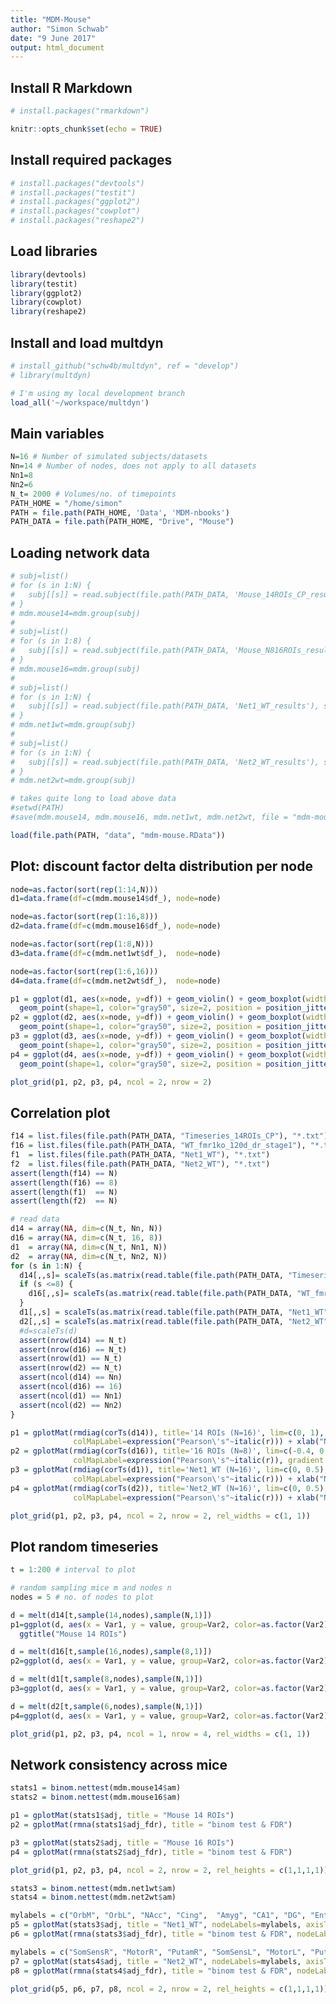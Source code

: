 ```yaml
---
title: "MDM-Mouse"
author: "Simon Schwab"
date: "9 June 2017"
output: html_document
---
```


## Install R Markdown 
```r
# install.packages("rmarkdown")
```

```r
knitr::opts_chunk$set(echo = TRUE)
```

## Install required packages 
```r
# install.packages("devtools")
# install.packages("testit")
# install.packages("ggplot2")
# install.packages("cowplot")
# install.packages("reshape2")
```

## Load libraries 
```r
library(devtools)
library(testit)
library(ggplot2)
library(cowplot)
library(reshape2)
```

## Install and load multdyn 
```r
# install_github("schw4b/multdyn", ref = "develop")
# library(multdyn)

# I'm using my local development branch
load_all('~/workspace/multdyn')
```

## Main variables 
```r
N=16 # Number of simulated subjects/datasets
Nn=14 # Number of nodes, does not apply to all datasets
Nn1=8
Nn2=6
N_t= 2000 # Volumes/no. of timepoints
PATH_HOME = "/home/simon"
PATH = file.path(PATH_HOME, 'Data', 'MDM-nbooks')
PATH_DATA = file.path(PATH_HOME, "Drive", "Mouse")
```

## Loading network data
```r
# subj=list()
# for (s in 1:N) {
#   subj[[s]] = read.subject(file.path(PATH_DATA, 'Mouse_14ROIs_CP_results'), sprintf("Mouse_%03d",s), 14)
# }
# mdm.mouse14=mdm.group(subj)
# 
# subj=list()
# for (s in 1:8) {
#   subj[[s]] = read.subject(file.path(PATH_DATA, 'Mouse_N816ROIs_results'), sprintf("Mouse_%03d",s), 16)
# }
# mdm.mouse16=mdm.group(subj)
# 
# subj=list()
# for (s in 1:N) {
#   subj[[s]] = read.subject(file.path(PATH_DATA, 'Net1_WT_results'), sprintf("Mouse_%03d",s), 8)
# }
# mdm.net1wt=mdm.group(subj)
# 
# subj=list()
# for (s in 1:N) {
#   subj[[s]] = read.subject(file.path(PATH_DATA, 'Net2_WT_results'), sprintf("Mouse_%03d",s), 6)
# }
# mdm.net2wt=mdm.group(subj)

# takes quite long to load above data
#setwd(PATH)
#save(mdm.mouse14, mdm.mouse16, mdm.net1wt, mdm.net2wt, file = "mdm-mouse.RData")

load(file.path(PATH, "data", "mdm-mouse.RData"))

```

## Plot: discount factor delta distribution per node
```r

node=as.factor(sort(rep(1:14,N)))
d1=data.frame(df=c(mdm.mouse14$df_), node=node)

node=as.factor(sort(rep(1:16,8)))
d2=data.frame(df=c(mdm.mouse16$df_), node=node)

node=as.factor(sort(rep(1:8,N)))
d3=data.frame(df=c(mdm.net1wt$df_),  node=node)

node=as.factor(sort(rep(1:6,16)))
d4=data.frame(df=c(mdm.net2wt$df_),  node=node)

p1 = ggplot(d1, aes(x=node, y=df)) + geom_violin() + geom_boxplot(width=0.2) +
  geom_point(shape=1, color="gray50", size=2, position = position_jitter(width = 0.2, height = 0.0002)) + ggtitle("Mouse 14 ROIs (N=16)")
p2 = ggplot(d2, aes(x=node, y=df)) + geom_violin() + geom_boxplot(width=0.2) +
  geom_point(shape=1, color="gray50", size=2, position = position_jitter(width = 0.2, height = 0.0002)) + ggtitle("Mouse 16 ROIs (N=8)")
p3 = ggplot(d3, aes(x=node, y=df)) + geom_violin() + geom_boxplot(width=0.2) +
  geom_point(shape=1, color="gray50", size=2, position = position_jitter(width = 0.2, height = 0.0002)) + ggtitle("Net1_WT (N=16)")
p4 = ggplot(d4, aes(x=node, y=df)) + geom_violin() + geom_boxplot(width=0.2) +
  geom_point(shape=1, color="gray50", size=2, position = position_jitter(width = 0.2, height = 0.0002)) + ggtitle("Net2_WT (N=16)")

plot_grid(p1, p2, p3, p4, ncol = 2, nrow = 2)
```

## Correlation plot
```r
f14 = list.files(file.path(PATH_DATA, "Timeseries_14ROIs_CP"), "*.txt")
f16 = list.files(file.path(PATH_DATA, "WT_fmr1ko_120d_dr_stage1"), "*.txt")
f1  = list.files(file.path(PATH_DATA, "Net1_WT"), "*.txt")
f2  = list.files(file.path(PATH_DATA, "Net2_WT"), "*.txt")
assert(length(f14) == N)
assert(length(f16) == 8)
assert(length(f1)  == N)
assert(length(f2)  == N)

# read data
d14 = array(NA, dim=c(N_t, Nn, N))
d16 = array(NA, dim=c(N_t, 16, 8))
d1  = array(NA, dim=c(N_t, Nn1, N))
d2  = array(NA, dim=c(N_t, Nn2, N))
for (s in 1:N) {
  d14[,,s]= scaleTs(as.matrix(read.table(file.path(PATH_DATA, "Timeseries_14ROIs_CP", f14[s]))))
  if (s <=8) {
    d16[,,s]= scaleTs(as.matrix(read.table(file.path(PATH_DATA, "WT_fmr1ko_120d_dr_stage1", f16[s]))))
  }
  d1[,,s] = scaleTs(as.matrix(read.table(file.path(PATH_DATA, "Net1_WT", f1[s]))))
  d2[,,s] = scaleTs(as.matrix(read.table(file.path(PATH_DATA, "Net2_WT", f2[s]))))
  #d=scaleTs(d)
  assert(nrow(d14) == N_t)
  assert(nrow(d16) == N_t)
  assert(nrow(d1) == N_t)
  assert(nrow(d2) == N_t)
  assert(ncol(d14) == Nn)
  assert(ncol(d16) == 16)
  assert(ncol(d1) == Nn1)
  assert(ncol(d2) == Nn2)
}

p1 = gplotMat(rmdiag(corTs(d14)), title='14 ROIs (N=16)', lim=c(0, 1),
              colMapLabel=expression("Pearson\'s"~italic(r))) + xlab("Node") + ylab("Node")
p2 = gplotMat(rmdiag(corTs(d16)), title='16 ROIs (N=8)', lim=c(-0.4, 0.6),
              colMapLabel=expression("Pearson\'s"~italic(r)), gradient = c("blue", "white", "red")) + xlab("Node") + ylab("Node")
p3 = gplotMat(rmdiag(corTs(d1)), title='Net1_WT (N=16)', lim=c(0, 0.5),
              colMapLabel=expression("Pearson\'s"~italic(r))) + xlab("Node") + ylab("Node")
p4 = gplotMat(rmdiag(corTs(d2)), title='Net2_WT (N=16)', lim=c(0, 0.5),
              colMapLabel=expression("Pearson\'s"~italic(r))) + xlab("Node") + ylab("Node")

plot_grid(p1, p2, p3, p4, ncol = 2, nrow = 2, rel_widths = c(1, 1))

```

## Plot random timeseries
```r
t = 1:200 # interval to plot

# random sampling mice m and nodes n
nodes = 5 # no. of nodes to plot

d = melt(d14[t,sample(14,nodes),sample(N,1)])
p1=ggplot(d, aes(x = Var1, y = value, group=Var2, color=as.factor(Var2))) + geom_line() + theme_minimal() + 
  ggtitle("Mouse 14 ROIs")

d = melt(d16[t,sample(16,nodes),sample(8,1)])
p2=ggplot(d, aes(x = Var1, y = value, group=Var2, color=as.factor(Var2))) + geom_line() + theme_minimal() + ggtitle("Mouse 16 ROIs")

d = melt(d1[t,sample(8,nodes),sample(N,1)])
p3=ggplot(d, aes(x = Var1, y = value, group=Var2, color=as.factor(Var2))) + geom_line() + theme_minimal() + ggtitle("Net1_WT")

d = melt(d2[t,sample(6,nodes),sample(N,1)])
p4=ggplot(d, aes(x = Var1, y = value, group=Var2, color=as.factor(Var2))) + geom_line() + theme_minimal() + ggtitle("Net2_WT")

plot_grid(p1, p2, p3, p4, ncol = 1, nrow = 4, rel_widths = c(1, 1))

```

## Network consistency across mice

```r

stats1 = binom.nettest(mdm.mouse14$am)
stats2 = binom.nettest(mdm.mouse16$am)

p1 = gplotMat(stats1$adj, title = "Mouse 14 ROIs")
p2 = gplotMat(rmna(stats1$adj_fdr), title = "binom test & FDR")

p3 = gplotMat(stats2$adj, title = "Mouse 16 ROIs")
p4 = gplotMat(rmna(stats2$adj_fdr), title = "binom test & FDR")

plot_grid(p1, p2, p3, p4, ncol = 2, nrow = 2, rel_heights = c(1,1,1,1))

```


```r
stats3 = binom.nettest(mdm.net1wt$am)
stats4 = binom.nettest(mdm.net2wt$am)

mylabels = c("OrbM", "OrbL", "NAcc", "Cing",  "Amyg", "CA1", "DG", "Entorh")
p5 = gplotMat(stats3$adj, title = "Net1_WT", nodeLabels=mylabels, axisTextSize=8, xAngle=90)
p6 = gplotMat(rmna(stats3$adj_fdr), title = "binom test & FDR", nodeLabels=mylabels, axisTextSize=8, xAngle=90)

mylabels = c("SomSensR", "MotorR", "PutamR", "SomSensL", "MotorL", "PutamL")
p7 = gplotMat(stats4$adj, title = "Net2_WT", nodeLabels=mylabels, axisTextSize=8, xAngle=90)
p8 = gplotMat(rmna(stats4$adj_fdr), title = "binom test & FDR", nodeLabels=mylabels, axisTextSize=8, xAngle=90)

plot_grid(p5, p6, p7, p8, ncol = 2, nrow = 2, rel_heights = c(1,1,1,1))

```